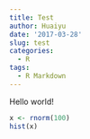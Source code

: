 ```yaml
---
title: Test
author: Huaiyu
date: '2017-03-28'
slug: test
categories:
  - R
tags:
  - R Markdown
---
```


Hello world!

```r
x <- rnorm(100)
hist(x)
```

